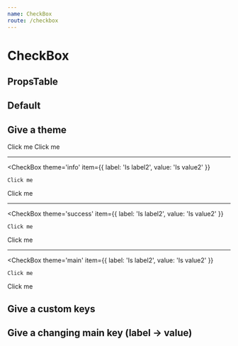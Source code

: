 ```yaml
---
name: CheckBox
route: /checkbox
---
```




# CheckBox

## PropsTable
<PropsTable of={CheckBoxPropsTable} />

## Default

<Playground>
  <CheckBox
    item={{
      label: 'Is label',
      value: 'Is value'
    }}
  />
  <CheckBox
    item={{
      label: 'Is label2',
      value: 'Is value2'
    }}
    checked
  />
</Playground>

## Give a theme

<Playground>
  <CheckBox
    theme='danger'
    item={{
      label: 'Is label2',
      value: 'Is value2'
    }}
  >
    Click me
  </CheckBox>
  <CheckBox
    theme='danger'
    item={{
      label: 'Is label2',
      value: 'Is value2'
    }}
    checked
  >
    Click me
  </CheckBox>
  <hr />

  <CheckBox
    theme='info'
    item={{
      label: 'Is label2',
      value: 'Is value2'
    }}
  >
    Click me
  </CheckBox>
  <CheckBox
    theme='info'
    item={{
      label: 'Is label2',
      value: 'Is value2'
    }}
    checked
  >
    Click me
  </CheckBox>
  <hr />

  <CheckBox
    theme='success'
    item={{
      label: 'Is label2',
      value: 'Is value2'
    }}
  >
    Click me
  </CheckBox>
  <CheckBox
    theme='success'
    item={{
      label: 'Is label2',
      value: 'Is value2'
    }}
    checked
  >
    Click me
  </CheckBox>
  <hr />

  <CheckBox
    theme='main'
    item={{
      label: 'Is label2',
      value: 'Is value2'
    }}
  >
    Click me
  </CheckBox>
  <CheckBox
    theme='main'
    item={{
      label: 'Is label2',
      value: 'Is value2'
    }}
    checked
  >
    Click me
  </CheckBox>
</Playground>

## Give a custom keys
<Playground>
  <CheckBox
    item={{
      customLabel: 'Is label',
      customValue: 'Is value'
    }}
    labelKey='customLabel'
    valueKey='customValue'
  />
  <CheckBox
    item={{
      customLabel: 'Is label2',
      customValue: 'Is value2'
    }}
    labelKey='customLabel'
    valueKey='customValue'
    checked
  />
</Playground>

## Give a changing main key (label -> value)
<Playground>
  <CheckBox
    item={{
      customLabel: 'Rendered Label',
      customValue: 'Rendered Value'
    }}
    labelKey='customLabel'
    valueKey='customValue'
  />
  <CheckBox
    item={{
      customLabel: 'Rendered Label',
      customValue: 'Rendered Value'
    }}
    labelKey='customLabel'
    valueKey='customValue'
    useValueKey
  />
</Playground>
